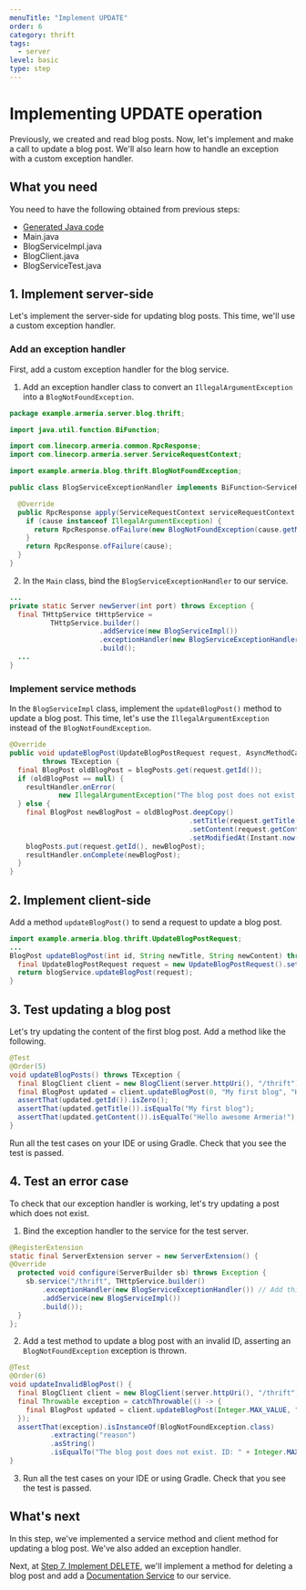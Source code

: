 ```yaml
---
menuTitle: "Implement UPDATE"
order: 6
category: thrift
tags:
  - server
level: basic
type: step
---
```


# Implementing UPDATE operation

Previously, we created and read blog posts.
Now, let's implement and make a call to update a blog post.
We'll also learn how to handle an exception with a custom exception handler.

<TutorialSteps current={6} />

## What you need

You need to have the following obtained from previous steps:

- [Generated Java code](/tutorials/thrift/blog/create-service#2-compile-the-thrift-file)
- Main.java
- BlogServiceImpl.java
- BlogClient.java
- BlogServiceTest.java

## 1. Implement server-side

Let's implement the server-side for updating blog posts.
This time, we'll use a custom exception handler.

### Add an exception handler

First, add a custom exception handler for the blog service.

1. Add an exception handler class to convert an `IllegalArgumentException` into a `BlogNotFoundException`.
  ```java filename=BlogServiceExceptionHandler.java
  package example.armeria.server.blog.thrift;

  import java.util.function.BiFunction;

  import com.linecorp.armeria.common.RpcResponse;
  import com.linecorp.armeria.server.ServiceRequestContext;

  import example.armeria.blog.thrift.BlogNotFoundException;

  public class BlogServiceExceptionHandler implements BiFunction<ServiceRequestContext, Throwable, RpcResponse> {

    @Override
    public RpcResponse apply(ServiceRequestContext serviceRequestContext, Throwable cause) {
      if (cause instanceof IllegalArgumentException) {
        return RpcResponse.ofFailure(new BlogNotFoundException(cause.getMessage()));
      }
      return RpcResponse.ofFailure(cause);
    }
  }
  ```
2. In the `Main` class, bind the `BlogServiceExceptionHandler` to our service.
  ```java filename=Main.java
  ...
  private static Server newServer(int port) throws Exception {
    final THttpService tHttpService =
            THttpService.builder()
                        .addService(new BlogServiceImpl())
                        .exceptionHandler(new BlogServiceExceptionHandler()) // Add this
                        .build();
    ...
  }
  ```

### Implement service methods

In the `BlogServiceImpl` class, implement the `updateBlogPost()` method to update a blog post.
This time, let's use the `IllegalArgumentException` instead of the `BlogNotFoundException`.

```java filename=BlogServiceImpl.java
@Override
public void updateBlogPost(UpdateBlogPostRequest request, AsyncMethodCallback<BlogPost> resultHandler)
        throws TException {
  final BlogPost oldBlogPost = blogPosts.get(request.getId());
  if (oldBlogPost == null) {
    resultHandler.onError(
            new IllegalArgumentException("The blog post does not exist. ID: " + request.getId()));
  } else {
    final BlogPost newBlogPost = oldBlogPost.deepCopy()
                                            .setTitle(request.getTitle())
                                            .setContent(request.getContent())
                                            .setModifiedAt(Instant.now().toEpochMilli());
    blogPosts.put(request.getId(), newBlogPost);
    resultHandler.onComplete(newBlogPost);
  }
}
```

## 2. Implement client-side

Add a method `updateBlogPost()` to send a request to update a blog post.

```java filename=BlogClient.java
import example.armeria.blog.thrift.UpdateBlogPostRequest;
...
BlogPost updateBlogPost(int id, String newTitle, String newContent) throws TException {
  final UpdateBlogPostRequest request = new UpdateBlogPostRequest().setId(id).setTitle(newTitle).setContent(newContent);
  return blogService.updateBlogPost(request);
}
```

## 3. Test updating a blog post

Let's try updating the content of the first blog post.
Add a method like the following.

```java filename=BlogServiceTest.java
@Test
@Order(5)
void updateBlogPosts() throws TException {
  final BlogClient client = new BlogClient(server.httpUri(), "/thrift");
  final BlogPost updated = client.updateBlogPost(0, "My first blog", "Hello awesome Armeria!");
  assertThat(updated.getId()).isZero();
  assertThat(updated.getTitle()).isEqualTo("My first blog");
  assertThat(updated.getContent()).isEqualTo("Hello awesome Armeria!");
}
```

Run all the test cases on your IDE or using Gradle.
Check that you see the test is passed.

## 4. Test an error case

To check that our exception handler is working, let's try updating a post which does not exist.

1. Bind the exception handler to the service for the test server.
  ```java filename=BlogServiceTest.java
  @RegisterExtension
  static final ServerExtension server = new ServerExtension() {
  @Override
    protected void configure(ServerBuilder sb) throws Exception {
      sb.service("/thrift", THttpService.builder()
          .exceptionHandler(new BlogServiceExceptionHandler()) // Add this
          .addService(new BlogServiceImpl())
          .build());
    }
  };
  ```
2. Add a test method to update a blog post with an invalid ID, asserting an `BlogNotFoundException` exception is thrown.
  ```java filename=BlogServiceTest.java
  @Test
  @Order(6)
  void updateInvalidBlogPost() {
    final BlogClient client = new BlogClient(server.httpUri(), "/thrift");
    final Throwable exception = catchThrowable(() -> {
      final BlogPost updated = client.updateBlogPost(Integer.MAX_VALUE, "My first blog", "Hello awesome Armeria!");
    });
    assertThat(exception).isInstanceOf(BlogNotFoundException.class)
            .extracting("reason")
            .asString()
            .isEqualTo("The blog post does not exist. ID: " + Integer.MAX_VALUE);
  }
  ```
3. Run all the test cases on your IDE or using Gradle.
  Check that you see the test is passed.

## What's next

In this step, we've implemented a service method and client method for updating a blog post.
We've also added an exception handler.

Next, at [Step 7. Implement DELETE](/tutorials/thrift/blog/implement-delete), we'll implement a method for deleting a blog post and add a [Documentation Service](/docs/server-docservice) to our service.

<TutorialSteps current={6} />
